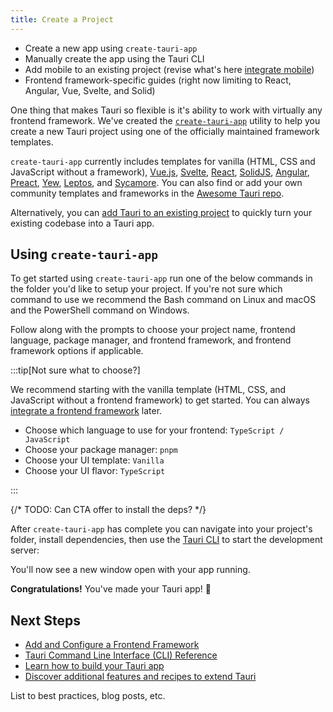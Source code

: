 ```yaml
---
title: Create a Project
---
```



<Stub>

- Create a new app using `create-tauri-app`
- Manually create the app using the Tauri CLI
- Add mobile to an existing project (revise what's here [integrate mobile](./mobile))
- Frontend framework-specific guides (right now limiting to React, Angular, Vue, Svelte, and Solid)

</Stub>

One thing that makes Tauri so flexible is it's ability to work with virtually any frontend framework. We've created the [`create-tauri-app`](https://github.com/tauri-apps/create-tauri-app) utility to help you create a new Tauri project using one of the officially maintained framework templates.

`create-tauri-app` currently includes templates for vanilla (HTML, CSS and JavaScript without a framework), [Vue.js](https://vuejs.org), [Svelte](https://svelte.dev), [React](https://reactjs.org/), [SolidJS](https://www.solidjs.com/), [Angular](https://angular.io/), [Preact](https://preactjs.com/), [Yew](https://yew.rs/), [Leptos](https://github.com/leptos-rs/leptos), and [Sycamore](https://sycamore-rs.netlify.app/). You can also find or add your own community templates and frameworks in the [Awesome Tauri repo](https://github.com/tauri-apps/awesome-tauri).

Alternatively, you can [add Tauri to an existing project](/guides/create/existing-project) to quickly turn your existing codebase into a Tauri app.

## Using `create-tauri-app`

To get started using `create-tauri-app` run one of the below commands in the folder you'd like to setup your project. If you're not sure which command to use we recommend the Bash command on Linux and macOS and the PowerShell command on Windows.


<Cta />

Follow along with the prompts to choose your project name, frontend language, package manager, and frontend framework, and frontend framework options if applicable.

:::tip[Not sure what to choose?]

We recommend starting with the vanilla template (HTML, CSS, and JavaScript without a frontend framework) to get started. You can always [integrate a frontend framework](/guides/create/existing-project) later.

- Choose which language to use for your frontend: `TypeScript / JavaScript`
- Choose your package manager: `pnpm`
- Choose your UI template: `Vanilla`
- Choose your UI flavor: `TypeScript`

:::

{/* TODO: Can CTA offer to install the deps? */}

After `create-tauri-app` has complete you can navigate into your project's folder, install dependencies, then use the [Tauri CLI](/references/v2/cli) to start the development server:


<CommandTabs
	npm="cd my-tauri-app
    npm install
    npm run tauri dev"
	yarn="cd my-tauri-app
    yarn install
    yarn tauri dev"
	pnpm="cd my-tauri-app
    pnpm install
    pnpm tauri dev"
	cargo="cd my-tauri-app
    cargo tauri dev"
/>

You'll now see a new window open with your app running.

**Congratulations!** You've made your Tauri app! 🚀

## Next Steps

- [Add and Configure a Frontend Framework](/guides/frontend)
- [Tauri Command Line Interface (CLI) Reference](/references/v2/cli)
- [Learn how to build your Tauri app](/guides/build)
- [Discover additional features and recipes to extend Tauri](/features)

<Card title="Additional Resources" icon="document">

List to best practices, blog posts, etc.

</Card>
